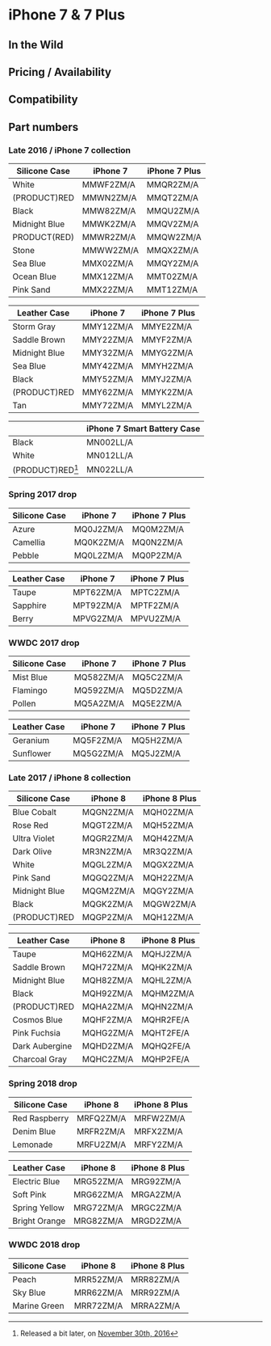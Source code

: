 
# iPhone 7 & 7 Plus

## In the Wild

## Pricing / Availability

## Compatibility

## Part numbers

### Late 2016 / iPhone 7 collection

| Silicone Case | iPhone 7  | iPhone 7 Plus |
| ------------- | --------- | ------------- |
| White         | MMWF2ZM/A | MMQR2ZM/A     |
| (PRODUCT)RED  | MMWN2ZM/A | MMQT2ZM/A     |
| Black         | MMW82ZM/A | MMQU2ZM/A     |
| Midnight Blue | MMWK2ZM/A | MMQV2ZM/A     |
| PRODUCT(RED)  | MMWR2ZM/A | MMQW2ZM/A     |
| Stone         | MMWW2ZM/A | MMQX2ZM/A     |
| Sea Blue      | MMX02ZM/A | MMQY2ZM/A     |
| Ocean Blue    | MMX12ZM/A | MMT02ZM/A     |
| Pink Sand     | MMX22ZM/A | MMT12ZM/A     |

| Leather Case  | iPhone 7  | iPhone 7 Plus |
| ------------- | --------- | ------------- |
| Storm Gray    | MMY12ZM/A | MMYE2ZM/A     |
| Saddle Brown  | MMY22ZM/A | MMYF2ZM/A     |
| Midnight Blue | MMY32ZM/A | MMYG2ZM/A     |
| Sea Blue      | MMY42ZM/A | MMYH2ZM/A     |
| Black         | MMY52ZM/A | MMYJ2ZM/A     |
| (PRODUCT)RED  | MMY62ZM/A | MMYK2ZM/A     |
| Tan           | MMY72ZM/A | MMYL2ZM/A     |

|                  | iPhone 7 Smart Battery Case |
| ---------------- | --------------------------- |
| Black            | MN002LL/A                   |
| White            | MN012LL/A                   |
| (PRODUCT)RED[^1] | MN022LL/A                   |

[^1]: Released a bit later, on [November 30th, 2016](https://www.apple.com/newsroom/2016/11/apple-turns-red-with-more-ways-than-ever-to-join-the-fight-against-aids/)

### Spring 2017 drop

| Silicone Case | iPhone 7  | iPhone 7 Plus |
| ------------- | --------- | ------------- |
| Azure         | MQ0J2ZM/A | MQ0M2ZM/A     |
| Camellia      | MQ0K2ZM/A | MQ0N2ZM/A     |
| Pebble        | MQ0L2ZM/A | MQ0P2ZM/A     |

| Leather Case | iPhone 7  | iPhone 7 Plus |
| ------------ | --------- | ------------- |
| Taupe        | MPT62ZM/A | MPTC2ZM/A     |
| Sapphire     | MPT92ZM/A | MPTF2ZM/A     |
| Berry        | MPVG2ZM/A | MPVU2ZM/A     |

### WWDC 2017 drop

| Silicone Case | iPhone 7  | iPhone 7 Plus |
| ------------- | --------- | ------------- |
| Mist Blue     | MQ582ZM/A | MQ5C2ZM/A     |
| Flamingo      | MQ592ZM/A | MQ5D2ZM/A     |
| Pollen        | MQ5A2ZM/A | MQ5E2ZM/A     |

| Leather Case | iPhone 7  | iPhone 7 Plus |
| ------------ | --------- | ------------- |
| Geranium     | MQ5F2ZM/A | MQ5H2ZM/A     |
| Sunflower    | MQ5G2ZM/A | MQ5J2ZM/A     |

### Late 2017 / iPhone 8 collection

| Silicone Case | iPhone 8  | iPhone 8 Plus |
| ------------- | --------- | ------------- |
| Blue Cobalt   | MQGN2ZM/A | MQH02ZM/A     |
| Rose Red      | MQGT2ZM/A | MQH52ZM/A     |
| Ultra Violet  | MQGR2ZM/A | MQH42ZM/A     |
| Dark Olive    | MR3N2ZM/A | MR3Q2ZM/A     |
| White         | MQGL2ZM/A | MQGX2ZM/A     |
| Pink Sand     | MQGQ2ZM/A | MQH22ZM/A     |
| Midnight Blue | MQGM2ZM/A | MQGY2ZM/A     |
| Black         | MQGK2ZM/A | MQGW2ZM/A     |
| (PRODUCT)RED  | MQGP2ZM/A | MQH12ZM/A     |

| Leather Case   | iPhone 8  | iPhone 8 Plus |
| -------------- | --------- | ------------- |
| Taupe          | MQH62ZM/A | MQHJ2ZM/A     |
| Saddle Brown   | MQH72ZM/A | MQHK2ZM/A     |
| Midnight Blue  | MQH82ZM/A | MQHL2ZM/A     |
| Black          | MQH92ZM/A | MQHM2ZM/A     |
| (PRODUCT)RED   | MQHA2ZM/A | MQHN2ZM/A     |
| Cosmos Blue    | MQHF2ZM/A | MQHR2FE/A     |
| Pink Fuchsia   | MQHG2ZM/A | MQHT2FE/A     |
| Dark Aubergine | MQHD2ZM/A | MQHQ2FE/A     |
| Charcoal Gray  | MQHC2ZM/A | MQHP2FE/A     |

### Spring 2018 drop

| Silicone Case | iPhone 8  | iPhone 8 Plus |
| ------------- | --------- | ------------- |
| Red Raspberry | MRFQ2ZM/A | MRFW2ZM/A     |
| Denim Blue    | MRFR2ZM/A | MRFX2ZM/A     |
| Lemonade      | MRFU2ZM/A | MRFY2ZM/A     |

| Leather Case  | iPhone 8  | iPhone 8 Plus |
| ------------- | --------- | ------------- |
| Electric Blue | MRG52ZM/A | MRG92ZM/A     |
| Soft Pink     | MRG62ZM/A | MRGA2ZM/A     |
| Spring Yellow | MRG72ZM/A | MRGC2ZM/A     |
| Bright Orange | MRG82ZM/A | MRGD2ZM/A     |

### WWDC 2018 drop

| Silicone Case | iPhone 8  | iPhone 8 Plus |
| ------------- | --------- | ------------- |
| Peach         | MRR52ZM/A | MRR82ZM/A     |
| Sky Blue      | MRR62ZM/A | MRR92ZM/A     |
| Marine Green  | MRR72ZM/A | MRRA2ZM/A     |
